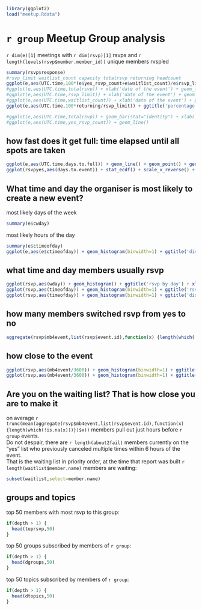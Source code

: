 ```r
library(ggplot2)
load("meetup.Rdata")
```
`r group` Meetup Group analysis
========================================================

`r dim(e)[1]` meetings with `r dim(rsvp)[1]` rsvps and `r length(levels(rsvp$member.member_id))` unique members rvsp'ed
```r
summary(rsvp$response)
#rsvp_limit waitlist_count capacity totalrsvp returning headcount
ggplot(e,aes(UTC.time,100*(e$yes_rsvp_count+e$waitlist_count)/e$rsvp_limit)) + xlab('date of the event') + geom_line() + geom_point() + geom_smooth() + ggtitle('capacity percentage [(yes+waitlist)/rsvp limit] by event\nmore than 100% = overcapacity')
#ggplot(e,aes(UTC.time,totalrsvp)) + xlab('date of the event') + geom_line() + geom_point()
#ggplot(e,aes(UTC.time,rsvp_limit)) + xlab('date of the event') + geom_line() + geom_point()
#ggplot(e,aes(UTC.time,waitlist_count)) + xlab('date of the event') + geom_line() + geom_point()
ggplot(e,aes(UTC.time,100*returning/rsvp_limit)) + ggtitle('percentage of returning members') + xlab('date of the event') + geom_line() + geom_point()
```

```r
#ggplot(e,aes(UTC.time,totalrsvp)) + geom_bar(stat="identity") + xlab('meeting date') +ylab('rsvp count') + ggtitle("rsvp vs meetings")
#ggplot(e,aes(UTC.time,yes_rsvp_count)) + geom_line()
```

## how fast does it get full: time elapsed until all spots are taken
```r
ggplot(e,aes(UTC.time,days.to.full)) + geom_line() + geom_point() + geom_smooth() + ylab('days from first to last "yes" rsvp') + xlab('event date') + ylim(c(0,max(e$days.to.full))) + ggtitle('days elapsed before event is full')
ggplot(rsvpyes,aes(days.to.event)) + stat_ecdf() + scale_x_reverse() + ggtitle('cumulated "yes" rsvp versus days by event') + ylab('percentage of spots taken (1.00 = 100%)') + facet_wrap(~event.id)
```

What time and day the organiser is most likely to create a new event?
----------------------
most likely days of the week
```r
summary(e$cwday)
```
most likely hours of the day
```r
summary(e$ctimeofday)
ggplot(e,aes(e$ctimeofday)) + geom_histogram(binwidth=1) + ggtitle('distribution of meetup event creation by time of day and day of week (1 hour bins)') + xlab('time of day') + facet_wrap(~cwday)
```

what time and day members usually rsvp
----------------------
```r
ggplot(rsvp,aes(wday)) + geom_histogram() + ggtitle('rsvp by day') + xlab('day of week')
ggplot(rsvp,aes(timeofday)) + geom_histogram(binwidth=1) + ggtitle('rsvp by time of day (1 hour bins)') + xlab('time of day')
ggplot(rsvp,aes(timeofday)) + geom_histogram(binwidth=1) + ggtitle('distribution of rsvp by time of day and day of week (1 hour bins)') + xlab('time of day') + facet_wrap(~wday)
```

how many members switched rsvp from yes to no
-----------------------
```r
aggregate(rsvp$mb4event,list(rsvp$event.id),function(x) {length(which(!is.na(x)))})
```
## how close to the event
```r
ggplot(rsvp,aes(mb4event/3600)) + geom_histogram(binwidth=1) + ggtitle('switch rsvp to "no" versus time cumulated over all events') + xlab('hours before the event') + xlim(c(96,0))
ggplot(rsvp,aes(mb4event/3600)) + geom_histogram(binwidth=1) + ggtitle('rsvp switch to "no" versus time by event') + xlab('hours before the event') + xlim(c(96,0)) + facet_wrap(~event.id)
```

## Are you on the waiting list? That is how close you are to make it
on average `r trunc(mean(aggregate(rsvp$mb4event,list(rsvp$event.id),function(x) {length(which(!is.na(x)))})$x))` members pull out just hours before `r group` events.  
Do not despair, there are `r length(about2fail)` members currently on the "yes" list who previously canceled multiple times within 6 hours of the event.  
That is the waiting list in priority order, at the time that report was built `r length(waitlist$member.name)` members are waiting:
```r
subset(waitlist,select=member.name)
```

groups and topics
---------------------

top 50 members with most rsvp to this group:
```r
if(depth > 1) {
  head(toprsvp,50)
}
```

top 50 groups subscribed by members of `r group`:
```r
if(depth > 1) {
  head(dgroups,50)
}
```

top 50 topics subscribed by members of `r group`:
```r
if(depth > 1) {
  head(dtopics,50)
}
```

